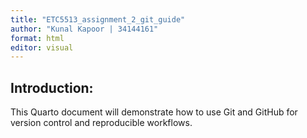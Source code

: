 ```yaml
---
title: "ETC5513_assignment_2_git_guide"
author: "Kunal Kapoor | 34144161"
format: html
editor: visual
---
```


## Introduction: 

This Quarto document will demonstrate how to use Git and GitHub for version control and reproducible workflows.
